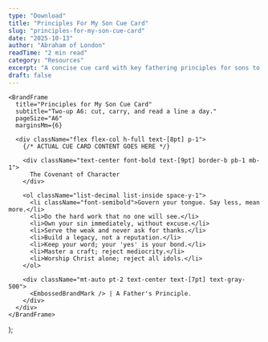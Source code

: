 ```yaml
---
type: "Download"
title: "Principles For My Son Cue Card"
slug: "principles-for-my-son-cue-card"
date: "2025-10-13"
author: "Abraham of London"
readTime: "2 min read"
category: "Resources"
excerpt: "A concise cue card with key fathering principles for sons to cut, carry, and read daily."
draft: false
---
```


    <BrandFrame
      title="Principles for My Son Cue Card"
      subtitle="Two-up A6: cut, carry, and read a line a day."
      pageSize="A6"
      marginsMm={6}

> 
      <div className="flex flex-col h-full text-[8pt] p-1">
        {/* ACTUAL CUE CARD CONTENT GOES HERE */}

        <div className="text-center font-bold text-[9pt] border-b pb-1 mb-1">
          The Covenant of Character
        </div>

        <ol className="list-decimal list-inside space-y-1">
          <li className="font-semibold">Govern your tongue. Say less, mean more.</li>
          <li>Do the hard work that no one will see.</li>
          <li>Own your sin immediately, without excuse.</li>
          <li>Serve the weak and never ask for thanks.</li>
          <li>Build a legacy, not a reputation.</li>
          <li>Keep your word; your 'yes' is your bond.</li>
          <li>Master a craft; reject mediocrity.</li>
          <li>Worship Christ alone; reject all idols.</li>
        </ol>

        <div className="mt-auto pt-2 text-center text-[7pt] text-gray-500">
          <EmbossedBrandMark /> | A Father's Principle.
        </div>
      </div>
    </BrandFrame>
  );


